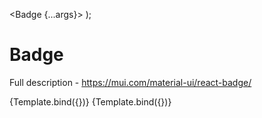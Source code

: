 
<Meta title="Material-UI/Data Display/Badge" component={Badge} />

  <Badge {...args}>
    <MailIcon />
  </Badge>
);

# Badge

Full description - https://mui.com/material-ui/react-badge/

<Canvas>
  <Story
    name="Basic"
    args={{
      color: 'primary',
      badgeContent: 4,
      variant: 'standard',
    }}
  >
    {Template.bind({})}
  </Story>
  <Story
    name="Dot"
    args={{
      color: 'primary',
      badgeContent: 4,
      variant: 'dot',
    }}
  >
    {Template.bind({})}
  </Story>
</Canvas>
